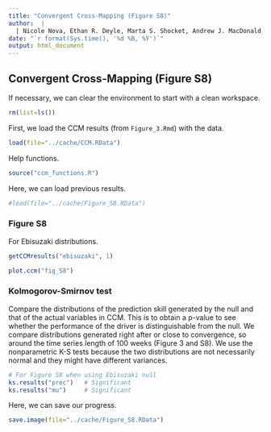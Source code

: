 ```yaml
---
title: "Convergent Cross-Mapping (Figure S8)"   
author:  | 
  | Nicole Nova, Ethan R. Deyle, Marta S. Shocket, Andrew J. MacDonald, Marissa L. Childs, Martin Rypdal, George Sugihara, and Erin A. Mordecai
date: "`r format(Sys.time(), '%d %B, %Y')`"
output: html_document
---
```


## Convergent Cross-Mapping (Figure S8)

If necessary, we can clear the environment to start with a clean workspace.
```r
rm(list=ls())
```

First, we load the CCM results (from `Figure_3.Rmd`) with the data.
```r
load(file="../cache/CCM.RData")
```

Help functions.
```r
source("ccm_functions.R")
```

Here, we can load previous results.
```r
#load(file="../cache/Figure_S8.RData") 
```


### Figure S8

For Ebisuzaki distributions.
```r
getCCMresults("ebisuzaki", 1)
```

```r
plot.ccm("fig_S8")
```


### Kolmogorov-Smirnov test

Compare the distributions of the prediction skill generated by the null and that of the actual variables in CCM. This is to obtain a p-value to see whether the performance of the driver is distinguishable from the null. We compare distributions generated right after or close to convergence, so around the time series length of 100 weeks (Figure 3 and S8). We use the nonparametric K-S tests because the two distributions are not necessarily normal and they might have different variances.
```r
# For Figure S8 when using Ebisuzaki null
ks.results("prec")   # Significant
ks.results("mu")     # Significant
```

Here, we can save our progress.
```r
save.image(file="../cache/Figure_S8.RData") 
```